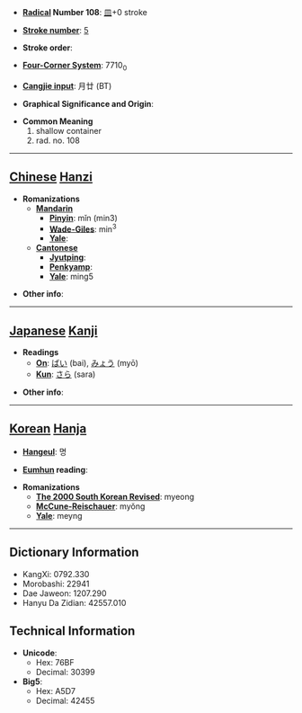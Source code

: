 * '''[[Wiktionary:Chinese radical index| Radical]] Number 108''': [[Wiktionary:Chinese radical index 皿|皿]]+0 stroke

* '''[[Wiktionary:Chinese total strokes index|Stroke number]]''': [[Wiktionary:Chinese total strokes index 5|5]]

* '''Stroke order''': 

* '''[[Wiktionary:Chinese four corner index|Four-Corner System]]''': 7710<sub>0</sub>

* '''[[Wiktionary:Chinese Cangjie index|Cangjie input]]''': 月廿 (BT)

* '''Graphical Significance and Origin''': 

* '''Common Meaning'''
*#shallow container
*# rad. no. 108


----

== [[Chinese]] [[Hanzi]] ==

* '''Romanizations'''
** '''[[Mandarin]]'''
*** '''[[Pinyin]]''': mǐn (min3)
*** '''[[Wade-Giles]]''': min<sup>3</sup>
*** '''[[Yale]]''': 
** '''[[Cantonese]]'''
*** '''[[Jyutping]]''':
*** '''[[Penkyamp]]''': 
*** '''[[Yale]]''': ming5

* '''Other info''': 

----

== [[Japanese]] [[Kanji]] ==

* '''Readings'''
** '''[[On]]''': [[ばい]] (bai), [[みょう]] (myō)
** '''[[Kun]]''': [[さら]] (sara)

* '''Other info''':  

----

== [[Korean]] [[Hanja]] ==

* '''[[Hangeul]]''': 명

* '''[[Eumhun]] reading''': 

* '''Romanizations'''
** '''[[The 2000 South Korean Revised Romanization|The 2000 South Korean Revised]]''': myeong
** '''[[McCune-Reischauer]]''': myŏng
** '''[[Yale]]''': meyng

----

== Dictionary Information ==

* KangXi: 0792.330
* Morobashi: 22941
* Dae Jaweon: 1207.290
* Hanyu Da Zidian: 42557.010

== Technical Information ==

* '''Unicode''':
** Hex: 76BF
** Decimal: 30399
* '''Big5''':
** Hex: A5D7
** Decimal: 42455